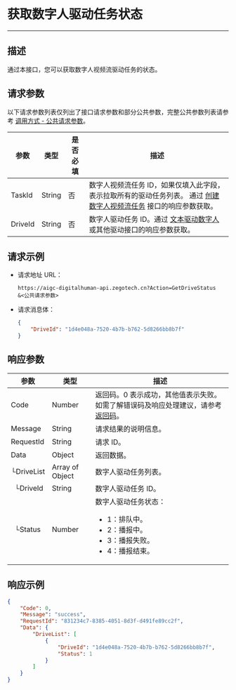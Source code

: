 # 获取数字人驱动任务状态

---

##  描述

通过本接口，您可以获取数字人视频流驱动任务的状态。


<PostPrototype link="https://aigc-digitalhuman-api.zegotech.cn?Action=GetDriveStatus" />

## 请求参数

以下请求参数列表仅列出了接口请求参数和部分公共参数，完整公共参数列表请参考 [调用方式 - 公共请求参数](./../accessing-server-apis.mdx#公共请求参数)。

| 参数               | 类型   | 是否必填 | 描述             |
|------------------|------|------|-------------------------|
| TaskId      | String | 否    | 数字人视频流任务 ID，如果仅填入此字段，表示拉取所有的驱动任务列表。 通过 [创建数字人视频流任务](./Create%20Digital%20Human%20Stream%20Task.mdx) 接口的响应参数获取。    |
| DriveId      | String | 否    | 数字人驱动任务 ID。通过 [文本驱动数字人](./Drive%20By%20Text.mdx) 或其他驱动接口的响应参数获取。    |

## 请求示例

- 请求地址 URL：

    ```https
    https://aigc-digitalhuman-api.zegotech.cn?Action=GetDriveStatus
    &<公共请求参数>
    ```

- 请求消息体：

    ```json
    {
        "DriveId": "1d4e048a-7520-4b7b-b762-5d8266bb8b7f"
    }
    ```

## 响应参数

| 参数 | 类型 | 描述 |
|------|------|------|
| Code | Number | 返回码。0 表示成功，其他值表示失败。如需了解错误码及响应处理建议，请参考 [返回码](./../return-codes.mdx)。 |
| Message | String | 请求结果的说明信息。 |
| RequestId | String | 请求 ID。 |
| Data | Object | 返回数据。 |
| └DriveList | Array of Object | 数字人驱动任务列表。 |
| &nbsp;&nbsp;└DriveId      | String       | 数字人驱动任务 ID。 |
| &nbsp;&nbsp;└Status      | Number       | 数字人驱动任务状态：<ul><li>1：排队中。</li><li>2：播报中。</li><li>3：播报失败。</li><li>4：播报结束。</li></ul> |


## 响应示例

```json
{
    "Code": 0,
    "Message": "success",
    "RequestId": "831234c7-8385-4051-8d3f-d491fe89cc2f",
    "Data": {
        "DriveList": [
            {
                "DriveId": "1d4e048a-7520-4b7b-b762-5d8266bb8b7f",
                "Status": 1
            }
        ]
    }
}
```